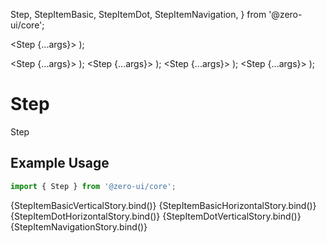   Step,
  StepItemBasic,
  StepItemDot,
  StepItemNavigation,
} from '@zero-ui/core';

<Meta title="Components/Navigation/Step" component={[Step]} argTypes={{}} />

  <Step {...args}>
    <StepItemBasic
      description="This is a description."
      label="Finished"
      orientation="vertical"
      state="stepCompleted"
      step={1}
      size="sm"
    />
    <StepItemBasic
      description="This is a description."
      label="Error"
      orientation="vertical"
      state="stepError"
      step={4}
      size="sm"
    />
    <StepItemBasic
      description="This is a description."
      label="Finished"
      orientation="vertical"
      state="stepProgress"
      step={2}
      size="sm"
    />
    <StepItemBasic
      description="This is a description."
      label="Waiting"
      orientation="vertical"
      state="stepWaiting"
      step={3}
      size="sm"
    />
  </Step>
);

  <Step {...args}>
    <StepItemBasic
      description="This is a description."
      label="Finished"
      orientation="horizontal"
      state="stepCompleted"
      step={1}
      size="lg"
    />
    <StepItemBasic
      description="This is a description."
      label="Finished"
      orientation="horizontal"
      state="stepProgress"
      step={2}
      size="lg"
    />
    <StepItemBasic
      description="This is a description."
      label="Waiting"
      orientation="horizontal"
      state="stepWaiting"
      step={3}
      size="lg"
    />
    <StepItemBasic
      description="This is a description."
      label="Error"
      orientation="horizontal"
      state="stepError"
      step={4}
      size="lg"
    />
  </Step>
);
  <Step {...args}>
    <StepItemDot
      description="This is a description."
      label="Finished"
      orientation="horizontal"
      state="stepCompleted"
      step={1}
      size="lg"
    />
    <StepItemDot
      description="This is a description."
      label="Finished"
      orientation="horizontal"
      state="stepProgress"
      step={2}
      size="lg"
    />
    <StepItemDot
      description="This is a description."
      label="Waiting"
      orientation="horizontal"
      state="stepWaiting"
      step={3}
      size="lg"
    />
    <StepItemDot
      description="This is a description."
      label="Error"
      orientation="horizontal"
      state="stepError"
      step={4}
      size="lg"
    />
  </Step>
);
  <Step {...args}>
    <StepItemDot
      description="This is a description."
      label="Finished"
      orientation="vertical"
      state="stepCompleted"
      step={1}
      size="sm"
    />
    <StepItemDot
      description="This is a description."
      label="Error"
      orientation="vertical"
      state="stepError"
      step={4}
      size="sm"
    />
    <StepItemDot
      description="This is a description."
      label="Finished"
      orientation="vertical"
      state="stepProgress"
      step={2}
      size="sm"
    />
    <StepItemDot
      description="This is a description."
      label="Waiting"
      orientation="vertical"
      state="stepWaiting"
      step={3}
      size="sm"
    />
  </Step>
);
  <Step {...args}>
    <StepItemNavigation
      description="This is a description."
      label="Finished"
      state="stepCompleted"
      step={1}
      size="sm"
    />
    <StepItemNavigation
      description="This is a description."
      label="Error"
      state="stepError"
      step={4}
      size="sm"
    />
    <StepItemNavigation
      description="This is a description."
      label="Finished"
      state="stepProgress"
      step={2}
      size="sm"
    />
    <StepItemNavigation
      description="This is a description."
      label="Waiting"
      state="stepWaiting"
      step={3}
      size="sm"
    />
  </Step>
);

# Step

Step

## Example Usage

```jsx
import { Step } from '@zero-ui/core';
```

<Canvas columns={2} withSource="close">
  <Story
    args={{
      align: 'flex-start',
      direction: 'column',
      justify: 'flex-start',
      align: 'center',
      wrap: 'wrap',
    }}
    name="StepItemBasicVertical"
  >
    {StepItemBasicVerticalStory.bind()}
  </Story>
  <Story
    args={{
      direction: 'row',
      wrap: 'wrap',
      gap: 'xl',
    }}
    name="StepItemBasicHorizontal"
  >
    {StepItemBasicHorizontalStory.bind()}
  </Story>
  <Story
    args={{
      direction: 'row',
      wrap: 'wrap',
    }}
    name="StepItemDotHorizontal"
  >
    {StepItemDotHorizontalStory.bind()}
  </Story>
  <Story
    args={{
      direction: 'column',
      wrap: 'wrap',
    }}
    name="StepItemDotVertical"
  >
    {StepItemDotVerticalStory.bind()}
  </Story>
  <Story
    args={{
      direction: 'row',
      wrap: 'wrap',
      gap: 'xl',
    }}
    name="StepItemNavigation"
  >
    {StepItemNavigationStory.bind()}
  </Story>
</Canvas>

<ArgsTable of={Step} />
